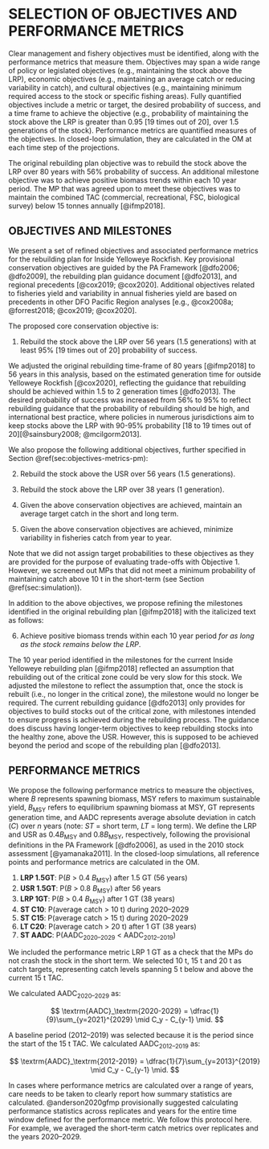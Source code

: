 # SELECTION OF OBJECTIVES AND PERFORMANCE METRICS  {#sec:objectives-metrics}

Clear management and fishery objectives must be identified, along with the performance metrics that measure them.
Objectives may span a wide range of policy or legislated objectives (e.g., maintaining the stock above the LRP), economic objectives (e.g., maintaining an average catch or reducing variability in catch), and cultural objectives (e.g., maintaining minimum required access to the stock or specific fishing areas).
Fully quantified objectives include a metric or target, the desired probability of success, and a time frame to achieve the objective (e.g., probability of maintaining the stock above the LRP is greater than 0.95 [19 times out of 20], over 1.5 generations of the stock).
Performance metrics are quantified measures of the objectives. In closed-loop simulation, they are calculated in the OM at each time step of the projections.

The original rebuilding plan objective was to
rebuild the stock above the LRP over 80 years with 56% probability of success. An additional milestone objective was to achieve positive biomass trends within each 10 year period.
The MP that was agreed upon to meet these objectives was to maintain the combined TAC (commercial, recreational, FSC, biological survey) below 15 tonnes annually [@ifmp2018].

## OBJECTIVES AND MILESTONES {#sec:objectives-metrics-obj}

We present a set of refined objectives and associated performance metrics for the rebuilding plan for Inside Yelloweye Rockfish.
Key provisional conservation objectives are guided by the PA Framework
[@dfo2006; @dfo2009], the rebuilding plan guidance document [@dfo2013], and regional precedents [@cox2019; @cox2020].
Additional objectives related to fisheries yield and variability in annual fisheries yield are based on precedents in other DFO Pacific Region analyses [e.g., @cox2008a; @forrest2018; @cox2019; @cox2020].

The proposed core conservation objective is:

1. Rebuild the stock above the LRP over 56 years (1.5 generations) with at least 95% [19 times out of 20] probability of success.

We adjusted the original rebuilding time-frame of 80 years [@ifmp2018] to 56 years in this analysis, based on the estimated generation time for outside Yelloweye Rockfish [@cox2020], reflecting the guidance that rebuilding should be achieved within 1.5 to 2 generation times [@dfo2013].
The desired probability of success was increased from 56% to 95% to reflect rebuilding guidance that the probability of rebuilding should be high, and international best practice, where policies in numerous jurisdictions aim to keep stocks above the LRP with 90-95% probability [18 to 19 times out of 20][@sainsbury2008; @mcilgorm2013].

We also propose the following additional objectives, further specified in Section \@ref(sec:objectives-metrics-pm):

2. Rebuild the stock above the USR over 56 years (1.5 generations).

3. Rebuild the stock above the LRP over 38 years (1 generation).

4. Given the above conservation objectives are achieved, maintain an average target catch in the short and long term.

5. Given the above conservation objectives are achieved, minimize variability in fisheries catch from year to year.

Note that we did not assign target probabilities to these objectives as they are provided for the purpose of evaluating trade-offs with Objective 1.
However, we screened out MPs that did not meet a minimum probability of maintaining catch above 10 t in the short-term (see Section \@ref(sec:simulation)).

In addition to the above objectives, we propose refining the milestones identified in the original rebuilding plan [@ifmp2018] with the italicized text as follows:

6. Achieve positive biomass trends within each 10 year period *for as long as the stock remains below the LRP*.

The 10 year period identified in the milestones for the current Inside Yelloweye rebuilding plan [@ifmp2018] reflected an assumption that rebuilding out of the critical zone could be very slow for this stock.
We adjusted the milestone to reflect the assumption that, once the stock is rebuilt (i.e., no longer in the critical zone), the milestone would no longer be required.
The current rebuilding guidance [@dfo2013] only provides for objectives to build stocks out of the critical zone, with milestones intended to ensure progress is achieved during the rebuilding process.
The guidance does discuss having longer-term objectives to keep rebuilding stocks into the healthy zone, above the USR.
However, this is supposed to be achieved beyond the period and scope of the rebuilding plan [@dfo2013].

## PERFORMANCE METRICS {#sec:objectives-metrics-pm}

We propose the following performance metrics to measure the objectives, where *B* represents spawning biomass, MSY refers to maximum sustainable yield, *B*~MSY~ refers to equilibrium spawning biomass at MSY, GT represents generation time, and AADC represents average absolute deviation in catch ($C$) over $n$ years (note: *ST* = short term, *LT* = long term). We define the LRP and USR as 0.4*B*~MSY~ and 0.8*B*~MSY~, respectively, following the provisional definitions in the PA Framework [@dfo2006], as used in the 2010 stock assessment [@yamanaka2011]. In the closed-loop simulations, all reference points and performance metrics are calculated in the OM.

1. **LRP 1.5GT**: P(*B* > 0.4 *B*~MSY~) after 1.5 GT (56 years)
2. **USR 1.5GT**: P(*B* > 0.8 *B*~MSY~) after 56 years
3. **LRP 1GT**: P(*B* > 0.4 *B*~MSY~) after 1 GT (38 years)
4. **ST C10**: P(average catch > 10 t) during 2020--2029  
5. **ST C15**: P(average catch > 15 t) during 2020--2029
<!-- 6. ST C20: P(catch > 20 t) during 2020--2029 RF: we don't report this one-->
6. **LT C20**: P(average catch > 20 t) after 1 GT (38 years)
7. **ST AADC**: P(AADC~2020--2029~ < AADC~2012--2019~)

We included the performance metric LRP 1 GT as a check that the MPs do not crash the stock in the short term.
We selected 10 t, 15 t and 20 t as catch targets, representing catch levels spanning 5 t below and above the current 15 t TAC.

We calculated AADC~2020--2029~ as:

$$
\textrm{AADC}_\textrm{2020-2029} = \dfrac{1}{9}\sum_{y=2021}^{2029} \mid C_y - C_{y-1} \mid.
$$

A baseline period (2012--2019) was selected because it is the period since the start of the 15 t TAC. We calculated AADC~2012--2019~ as:

$$
\textrm{AADC}_\textrm{2012-2019} = \dfrac{1}{7}\sum_{y=2013}^{2019} \mid C_y - C_{y-1} \mid.
$$

In cases where performance metrics are calculated over a range of years, care needs to be taken to clearly report how summary statistics are calculated.
@anderson2020gfmp provisionally suggested calculating performance statistics across replicates and years for the entire time window defined for the performance metric.
We follow this protocol here.
For example, we averaged the short-term catch metrics over replicates and the years 2020--2029.
